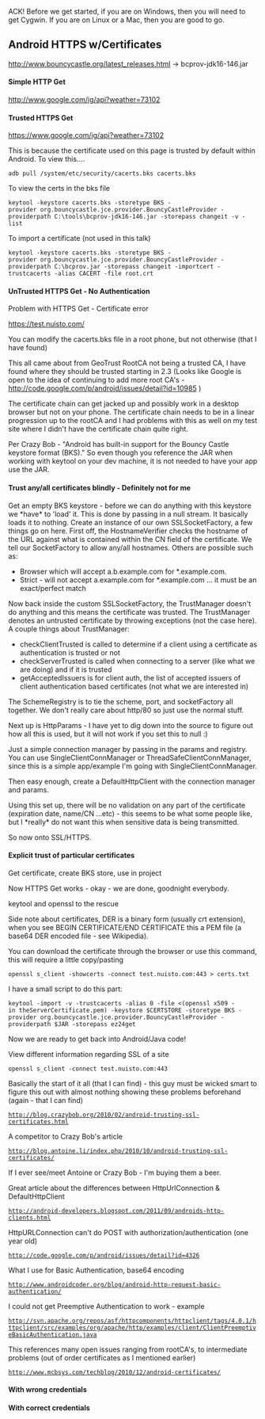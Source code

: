 ACK! Before we get started, if you are on Windows, then you will need to get Cygwin. If you are on Linux or a Mac, then you are good to go.

== Android HTTPS w/Certificates ==
http://www.bouncycastle.org/latest_releases.html -> bcprov-jdk16-146.jar

==== Simple HTTP Get ====
http://www.google.com/ig/api?weather=73102

==== Trusted HTTPS Get ====
https://www.google.com/ig/api?weather=73102

This is because the certificate used on this page is trusted by default within Android. To view this....
 adb pull /system/etc/security/cacerts.bks cacerts.bks

To view the certs in the bks file
 keytool -keystore cacerts.bks -storetype BKS -provider org.bouncycastle.jce.provider.BouncyCastleProvider -providerpath C:\tools\bcprov-jdk16-146.jar -storepass changeit -v -list

To import a certificate (not used in this talk)
 keytool -keystore cacerts.bks -storetype BKS -provider org.bouncycastle.jce.provider.BouncyCastleProvider -providerpath C:\bcprov.jar -storepass changeit -importcert -trustcacerts -alias CACERT -file root.crt

==== UnTrusted HTTPS Get - No Authentication ====
Problem with HTTPS Get - Certificate error

https://test.nuisto.com/

You can modify the cacerts.bks file in a root phone, but not otherwise (that I have found)

This all came about from GeoTrust RootCA not being a trusted CA, I have found where they should be trusted starting in 2.3 (Looks like Google is open to the idea of continuing to add more root CA's - http://code.google.com/p/android/issues/detail?id=10985 )

The certificate chain can get jacked up and possibly work in a desktop browser but not on your phone. The certificate chain needs to be in a linear progression up to the rootCA and I had problems with this as well on my test site where I didn't have the certificate chain quite right.

Per Crazy Bob - "Android has built-in support for the Bouncy Castle keystore format (BKS)." So even though you reference the JAR when working with keytool on your dev machine, it is not needed to have your app use the JAR.

==== Trust any/all certificates blindly - Definitely not for me ====
Get an empty BKS keystore - before we can do anything with this keystore we *have* to 'load' it. This is done by passing in a null stream. It basically loads it to nothing. Create an instance of our own SSLSocketFactory, a few things go on here. First off, the HostnameVerifier checks the hostname of the URL against what is contained within the CN field of the certificate. We tell our SocketFactory to allow any/all hostnames. Others are possible such as:
* Browser which will accept a.b.example.com for *.example.com.
* Strict - will not accept a.example.com for *.example.com ... it must be an exact/perfect match

Now back inside the custom SSLSocketFactory, the TrustManager doesn't do anything and this means the certificate was trusted. The TrustManager denotes an untrusted certificate by throwing exceptions (not the case here). A couple things about TrustManager:
* checkClientTrusted is called to determine if a client using a certificate as authentication is trusted or not
* checkServerTrusted is called when connecting to a server (like what we are doing) and if it is trusted
* getAcceptedIssuers is for client auth, the list of accepted issuers of client authentication based certificates (not what we are interested in)

The SchemeRegistry is to tie the scheme, port, and socketFactory all together. We don't really care about http/80 so just use the normal stuff.

Next up is HttpParams - I have yet to dig down into the source to figure out how all this is used, but it will not work if you set this to null :)

Just a simple connection manager by passing in the params and registry. You can use SingleClientConnManager or ThreadSafeClientConnManager, since this is a simple app/example I'm going with SingleClientConnManager.

Then easy enough, create a DefaultHttpClient with the connection manager and params.

Using this set up, there will be no validation on any part of the certificate (expiration date, name/CN ...etc) - this seems to be what some people like, but I *really* do not want this when sensitive data is being transmitted.

So now onto SSL/HTTPS.

==== Explicit trust of particular certificates ====
Get certificate, create BKS store, use in project

Now HTTPS Get works - okay - we are done, goodnight everybody.

keytool and openssl to the rescue

Side note about certificates, DER is a binary form (usually crt extension), when you see BEGIN CERTIFICATE/END CERTIFICATE this a PEM file (a base64 DER encoded file - see Wikipedia).

You can download the certificate through the browser or use this command, this will require a little copy/pasting
 openssl s_client -showcerts -connect test.nuisto.com:443 > certs.txt

I have a small script to do this part:
 keytool -import -v -trustcacerts -alias 0 -file <(openssl x509 -in theServerCertificate.pem) -keystore $CERTSTORE -storetype BKS -provider org.bouncycastle.jce.provider.BouncyCastleProvider -providerpath $JAR -storepass ez24get

Now we are ready to get back into Android/Java code!

View different information regarding SSL of a site
 openssl s_client -connect test.nuisto.com:443

Basically the start of it all (that I can find) - this guy must be wicked smart to figure this out with almost nothing showing these problems beforehand (again - that I can find)
 http://blog.crazybob.org/2010/02/android-trusting-ssl-certificates.html

A competitor to Crazy Bob's article
 http://blog.antoine.li/index.php/2010/10/android-trusting-ssl-certificates/

If I ever see/meet Antoine or Crazy Bob - I'm buying them a beer.

Great article about the differences between HttpUrlConnection & DefaultHttpClient
 http://android-developers.blogspot.com/2011/09/androids-http-clients.html

HttpURLConnection can't do POST with authorization/authentication (one year old)
 http://code.google.com/p/android/issues/detail?id=4326

What I use for Basic Authentication, base64 encoding
 http://www.androidcoder.org/blog/android-http-request-basic-authentication/

I could not get Preemptive Authentication to work - example
 http://svn.apache.org/repos/asf/httpcomponents/httpclient/tags/4.0.1/httpclient/src/examples/org/apache/http/examples/client/ClientPreemptiveBasicAuthentication.java

This references many open issues ranging from rootCA's, to intermediate problems (out of order certificates as I mentioned earlier)
 http://www.mcbsys.com/techblog/2010/12/android-certificates/

==== With wrong credentials ====

==== With correct credentials ====